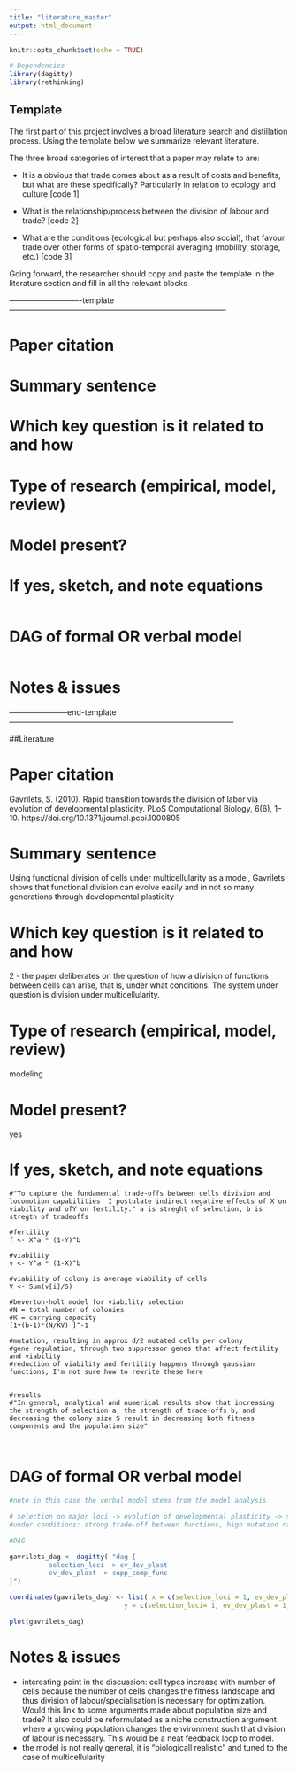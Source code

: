 ```yaml
---
title: "literature_master"
output: html_document
---
```


```r
knitr::opts_chunk$set(echo = TRUE)

# Dependencies
library(dagitty)
library(rethinking)


```


## Template

The first part of this project involves a broad literature search and distillation process. Using the template below we summarize relevant literature.

The three broad categories of interest that a paper may relate to are:

- It is a obvious that trade comes about as a result of costs and benefits, but what are these specifically? Particularly in relation to ecology and culture [code 1]

- What is the relationship/process between the division of labour and trade? [code 2]

- What are the conditions (ecological but perhaps also social), that favour trade over other forms of spatio-temporal averaging (mobility, storage, etc.) [code 3]


Going forward, the researcher should copy and paste the template in the literature section and fill in all the relevant blocks

----------------------------template------------------------------------------------------------------------------------

# Paper citation


# Summary sentence 


# Which key question is it related to and how


# Type of research (empirical, model, review)


# Model present?


# If yes, sketch, and note equations


```{}

```


# DAG of formal OR verbal model

```r

```


# Notes & issues



-----------------------end-template---------------------------------------------------------------------------------------

##Literature

# Paper citation

Gavrilets, S. (2010). Rapid transition towards the division of labor via evolution of developmental plasticity. PLoS Computational Biology, 6(6), 1–10. https://doi.org/10.1371/journal.pcbi.1000805


# Summary sentence 
Using functional division of cells under multicellularity as a model, Gavrilets shows that functional division can evolve easily and in not so many generations through developmental plasticity


# Which key question is it related to and how
2 - the paper deliberates on the question of how a division of functions between cells can arise, that is, under what conditions. The system under question is division under multicellularity.

# Type of research (empirical, model, review)
modeling

# Model present?
yes

# If yes, sketch, and note equations
```{}
#"To capture the fundamental trade-offs between cells division and locomotion capabilities  I postulate indirect negative effects of X on viability and ofY on fertility." a is streght of selection, b is stregth of tradeoffs

#fertility
f <- X^a * (1-Y)^b

#viability
v <- Y^a * (1-X)^b

#viability of colony is average viability of cells
V <- Sum(v[i]/S)

#beverton-holt model for viability selection
#N = total number of colonies
#K = carrying capacity
[1+(b-1)*(N/KV) ]^-1

#mutation, resulting in approx d/2 mutated cells per colony
#gene regulation, through two suppressor genes that affect fertility and viability
#reduction of viability and fertility happens through gaussian functions, I'm not sure how to rewrite these here


#results
#"In general, analytical and numerical results show that increasing the strength of selection a, the strength of trade-offs b, and decreasing the colony size S result in decreasing both fitness components and the population size"



```


# DAG of formal OR verbal model
```r
#note in this case the verbal model stems from the model analysis 

# selection on major loci -> evolution of developmental plasticity -> suppression of complementary functions in different subsets of population
#under conditions: strong trade-off between functions, high mutation rates, low costs to dev. plasticity, some sort of external cue/environmental change to set things in motion

#DAG

gavrilets_dag <- dagitty( "dag {
          selection_loci -> ev_dev_plast
          ev_dev_plast -> supp_comp_func
}")

coordinates(gavrilets_dag) <- list( x = c(selection_loci = 1, ev_dev_plast = 2, supp_comp_func = 3),
                             y = c(selection_loci= 1, ev_dev_plast = 1, supp_comp_func = 1))

plot(gavrilets_dag)
```

# Notes & issues
- interesting point in the discussion: cell types increase with number of cells because the number of cells changes the fitness landscape and thus division of labour/specialisation is necessary for optimization. Would this link to some arguments made about population size and trade? It also could be reformulated as a niche construction argument where a growing population changes the environment such that division of labour is necessary. This would be a neat feedback loop to model. 
- the model is not really general, it is "biologicall realistic" and tuned to the case of multicellularity





